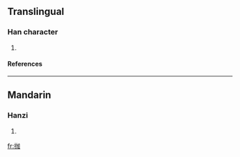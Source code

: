 ==Translingual==
===Han character===
{{Han char|rn=64|rad=手|as=05|sn=8|four=|canj=手大尸口 (QKSR)}}
# {{defn|Han|sort=手05}}
====References====
{{Han ref|kx=0424.130|dkj=11935|dj=0772.080|hdz=31860.060|uh=62C1|ud=25281}}
----
==Mandarin==
===Hanzi===
{{cmn-hanzi|pin=[[jiā]] (jia1)|wg=chia<sup>1</sup>}}
# {{defn|Mandarin}}

[[fr:拁]]